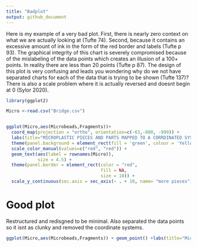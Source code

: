 ```yaml
---
title: "Badplot"
output: github_document
---
```


Here is my example of a very bad plot. First, there is nearly zero context on what we are actually looking at (Tufte 74). Second, because it contains an excessive amount of ink in the form of the red border and labels (Tufte p 93). The graphical integrity of this chart is severely compromised because of the mislabeling of the data points which creates an illusion of a 100+ points. In reality there are less than 20 points (Tufte p 87). The design of this plot is very confusing and leads you wondering why do we not have separated charts for each of the data that is trying to be shown (Tufte 137)? There is also a scale problem where it is actually reversed and doesnt begin at 0 (Sylor 2020).

```r
library(ggplot2)

Micro <-read.csv("Bridge.csv")


ggplot(Micro,aes(Microbeads,Fragments))+ 
  coord_map(projection = "ortho", orientation=c(-63,-800, -999)) + 
  labs(title="MICROPLASTIC PIECES AND PARTS MAPPED TO A CORRDINATED SYSTEM SO YOU CAN SEE WHERE THE STUFF IS ACTUALLY At", y="PIECES", x="PARTS", caption="Source: I MAPPED THIS") +
  theme(panel.background = element_rect(fill = 'green', colour = 'Yellow')) +
  scale_color_manual(values=c("red", "red")) +
  geom_text(aes(label = rownames(Micro)),
            size = 4.5) +
  theme(panel.border = element_rect(color = "red",
                                    fill = NA,
                                    size = 10)) +
  scale_y_continuous(sec.axis = sec_axis(~ . + 10, name= "more pieces"))
```


# Good plot

Restructured and redisgned to be minimal. Also separated the data points so it isnt as clunky and removed the coordinate systems.


```r
ggplot(Micro,aes(Microbeads,Fragments)) + geom_point() +labs(title="Microplastic beads versus fragments", y="Fragments", x="Beads", caption="Source: University of South Carolina")
```

